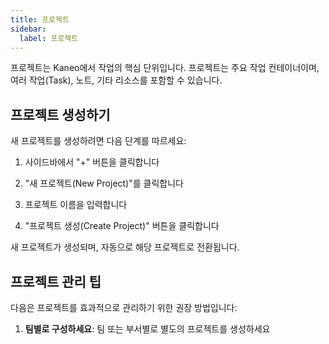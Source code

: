 ```yaml
---
title: 프로젝트
sidebar:
  label: 프로젝트
---
```



프로젝트는 Kaneo에서 작업의 핵심 단위입니다. 프로젝트는 주요 작업 컨테이너이며, 여러 작업(Task), 노트, 기타 리소스를 포함할 수 있습니다.

## 프로젝트 생성하기

새 프로젝트를 생성하려면 다음 단계를 따르세요:

<Steps>

1. 사이드바에서 "+" 버튼을 클릭합니다

2. "새 프로젝트(New Project)"를 클릭합니다

3. 프로젝트 이름을 입력합니다

4. "프로젝트 생성(Create Project)" 버튼을 클릭합니다

</Steps>

새 프로젝트가 생성되며, 자동으로 해당 프로젝트로 전환됩니다.

## 프로젝트 관리 팁

다음은 프로젝트를 효과적으로 관리하기 위한 권장 방법입니다:

1. **팀별로 구성하세요**: 팀 또는 부서별로 별도의 프로젝트를 생성하세요
